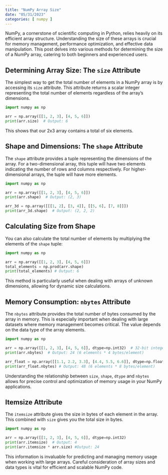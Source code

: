 ```yaml
---
title: "NumPy Array Size"
date: "05/31/2023"
categories: [ numpy ]
---
```



NumPy, a cornerstone of scientific computing in Python, relies heavily on its efficient array structure.  Understanding the size of these arrays is crucial for memory management, performance optimization, and effective data manipulation.  This post delves into various methods for determining the size of a NumPy array, catering to both beginners and experienced users.


## Determining Array Size:  The `size` Attribute

The simplest way to get the total number of elements in a NumPy array is by accessing its `size` attribute.  This attribute returns a scalar integer representing the total number of elements regardless of the array's dimensions.

```python
import numpy as np

arr = np.array([[1, 2, 3], [4, 5, 6]])
print(arr.size)  # Output: 6
```

This shows that our 2x3 array contains a total of six elements.


## Shape and Dimensions: The `shape` Attribute

The `shape` attribute provides a tuple representing the dimensions of the array.  For a two-dimensional array, this tuple will have two elements indicating the number of rows and columns respectively.  For higher-dimensional arrays, the tuple will have more elements.


```python
import numpy as np

arr = np.array([[1, 2, 3], [4, 5, 6]])
print(arr.shape)  # Output: (2, 3)

arr_3d = np.array([[[1, 2], [3, 4]], [[5, 6], [7, 8]]])
print(arr_3d.shape)  # Output: (2, 2, 2)
```


## Calculating Size from Shape

You can also calculate the total number of elements by multiplying the elements of the `shape` tuple:

```python
import numpy as np

arr = np.array([[1, 2, 3], [4, 5, 6]])
total_elements = np.prod(arr.shape)
print(total_elements) # Output: 6
```

This method is particularly useful when dealing with arrays of unknown dimensions, allowing for dynamic size calculations.


## Memory Consumption: `nbytes` Attribute

The `nbytes` attribute provides the total number of bytes consumed by the array in memory. This is especially important when dealing with large datasets where memory management becomes critical.  The value depends on the data type of the array elements.

```python
import numpy as np

arr = np.array([[1, 2, 3], [4, 5, 6]], dtype=np.int32)  # 32-bit integers
print(arr.nbytes)  # Output: 24 (6 elements * 4 bytes/element)

arr_float = np.array([[1.1, 2.2, 3.3], [4.4, 5.5, 6.6]], dtype=np.float64) # 64-bit floats
print(arr_float.nbytes) # Output: 48 (6 elements * 8 bytes/element)

```

Understanding the relationship between `size`, `shape`, `dtype` and `nbytes` allows for precise control and optimization of memory usage in your NumPy applications.


##  Itemsize Attribute

The `itemsize` attribute gives the size in bytes of each element in the array. This combined with `size` gives you the total size in bytes.


```python
import numpy as np

arr = np.array([[1, 2, 3], [4, 5, 6]], dtype=np.int32)
print(arr.itemsize)  # Output: 4
print(arr.itemsize * arr.size) #Output: 24
```


This information is invaluable for predicting and managing memory usage when working with large arrays.  Careful consideration of array sizes and data types is vital for efficient and scalable NumPy code.

